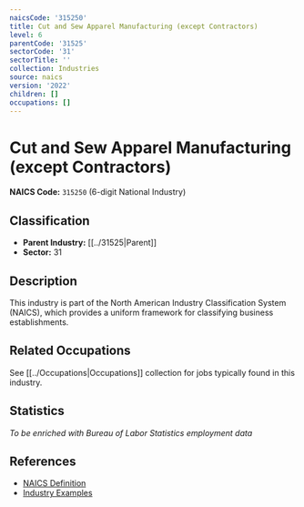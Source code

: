 ```yaml
---
naicsCode: '315250'
title: Cut and Sew Apparel Manufacturing (except Contractors)
level: 6
parentCode: '31525'
sectorCode: '31'
sectorTitle: ''
collection: Industries
source: naics
version: '2022'
children: []
occupations: []
---
```

# Cut and Sew Apparel Manufacturing (except Contractors)

**NAICS Code:** `315250` (6-digit National Industry)

## Classification

- **Parent Industry:** [[../31525|Parent]]
- **Sector:** 31

## Description

This industry is part of the North American Industry Classification System (NAICS), which provides a uniform framework for classifying business establishments.

## Related Occupations

See [[../Occupations|Occupations]] collection for jobs typically found in this industry.

## Statistics

*To be enriched with Bureau of Labor Statistics employment data*

## References

- [NAICS Definition](https://www.census.gov/naics/)
- [Industry Examples](https://www.census.gov/naics/2022NAICS/)
